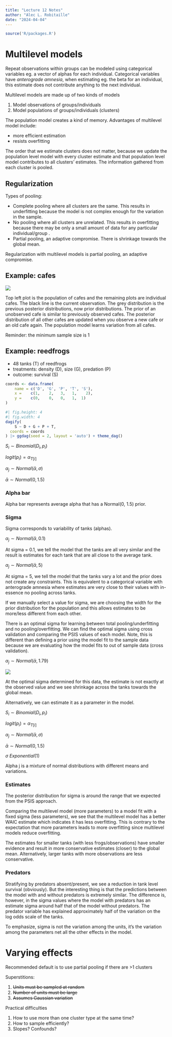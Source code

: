 ```yaml
---
title: "Lecture 12 Notes"
author: "Alec L. Robitaille"
date: "2024-04-04"
---
```


```r
source('R/packages.R')
```


# Multilevel models

Repeat observations within groups can be modeled using categorical variables eg.
a vector of alphas for each individual. Categorical variables have 
*anterograde amnesia*, when estimating eg. the beta for an individual, 
this estimate does not contribute anything to the next individual. 

Multilevel models are made up of two kinds of models

1. Model observations of groups/individuals 
1. Model populations of groups/individuals (clusters)

The population model creates a kind of memory. Advantages of multilevel model
include: 

- more efficient estimation 
- resists overfitting

The order that we estimate clusters does not matter, because we update the 
population level model with every cluster estimate and that 
population level model contributes to all clusters' estimates. The 
information gathered from each cluster is pooled. 


## Regularization

Types of pooling:

- Complete pooling where all clusters are the same. This results in underfitting 
because the model is not complex enough for the variation in the sample.
- No pooling where all clusters are unrelated. This results in overfitting because 
there may be only a small amount of data for any particular individual/group .
- Partial pooling, an adaptive compromise. There is shrinkage towards
the global mean.

Regularization with multilevel models is partial pooling, an adaptive 
compromise. 


## Example: cafes

![](../graphics/stat_rethinking_l12_slide14.png)

Top left plot is the population of cafes and the remaining plots are individual
cafes. The black line is the current observation. The grey distribution is the 
previous posterior distributions, now prior distributions. The prior of an 
unobserved cafe is similar to previously observed cafes. The posterior
distribution of all other cafes are updated when you observe a new cafe
or an old cafe again. The population model learns variation from all cafes. 

Reminder: the minimum sample size is 1

## Example: reedfrogs

- 48 tanks (T) of reedfrogs
- treatments: density (D), size (G), predation (P)
- outcome: survival (S)

```r
coords <- data.frame(
	name = c('D', 'G', 'P', 'T', 'S'),
	x =    c(1,    2,   3,   1,    2),
	y =    c(0,    0,   0,   1,  1)
)
```

```r
#| fig.height: 4
#| fig.width: 4 
dagify(
	S ~ D + G + P + T,
  coords = coords
) |> ggdag(seed = 2, layout = 'auto') + theme_dag()
```


$S_{i} \sim Binomial(D_{i}, p_{i})$

$logit(p_{i}) = \alpha_{T[i]}$

$\alpha_{j} \sim Normal(\bar{\alpha}, \sigma)$

$\bar{\alpha} \sim Normal(0, 1.5)$


<!-- ![](../graphics/stat_rethinking_l12_slide34.png) -->


### Alpha bar

Alpha bar represents average alpha that has a Normal(0, 1.5) prior. 

### Sigma

Sigma corresponds to variability of tanks (alphas). 

$\alpha_{j} \sim Normal(\bar{\alpha}, 0.1)$

At sigma = 0.1, we tell the model that the tanks are all very 
similar and the result is estimates for each tank that are 
all close to the average tank.  

$\alpha_{j} \sim Normal(\bar{\alpha}, 5)$

At sigma = 5, we tell the model that the tanks vary a lot and the prior does not
create any constraints. This is equivalent to a categorical variable with
anterograde amnesia where estimates are very close to their values with in-essence
no pooling across tanks.

If we manually select a value for sigma, we are choosing the width for the 
prior distribution for the population and this allows estimates to be 
more/less different from each other. 

There is an optimal sigma for learning between total pooling/underfitting and no
pooling/overfitting. We can find the optimal sigma using cross validation and
comparing the PSIS values of each model. Note, this is different than defining a
prior using the model fit to the sample data because we are evaluating how the
model fits to out of sample data (cross validation).

$\alpha_{j} \sim Normal(\bar{\alpha}, 1.79)$

![](../graphics/stat_rethinking_l12_slide38.png)

At the optimal sigma determined for this data, the estimate is not exactly at
the observed value and we see shrinkage across the tanks towards the global
mean.


Alternatively, we can estimate it as a parameter in the model. 

$S_{i} \sim Binomial(D_{i}, p_{i})$

$logit(p_{i}) = \alpha_{T[i]}$

$\alpha_{j} \sim Normal(\bar{\alpha}, \sigma)$

$\bar{\alpha} \sim Normal(0, 1.5)$

$\sigma ~  Exponential(1)$

Alpha j is a mixture of normal distributions with different means and variations. 


### Estimates

The posterior distribution for sigma is around the range that we expected 
from the PSIS approach. 

Comparing the multilevel model (more parameters) to a model fit with a fixed
sigma (less parameters), we see that the multilevel model has a better WAIC
estimate which indicates it has less overfitting. This is contrary to the
expectation that more parameters leads to more overfitting since multilevel
models reduce overfitting.

The estimates for smaller tanks (with less frogs/observations) have smaller
evidence and result in more conservative estimates (closer) to the global mean.
Alternatively, larger tanks with more observations are less conservative.


### Predators

Stratifying by predators absent/present, we see a reduction in 
tank level survival (obviously).
But the interesting thing is that the predictions between the model
with and without predators is extremely similar. The difference is, however, 
in the sigma values where the model with predators has an estimate sigma 
around half that of the model without predators. The predator variable has
explained approximately half of the variation on the log odds scale of the 
tanks. 

To emphasize, sigma is not the variation among the units, it's the variation 
among the parameters net all the other effects in the model. 

# Varying effects

Recommended default is to use partial pooling if there are >1 clusters

Superstitions: 

1. ~~Units must be sampled at random~~
1. ~~Number of units must be large~~
1. ~~Assumes Gaussian variation~~


Practical difficulties

1. How to use more than one cluster type at the same time?
1. How to sample efficiently?
1. Slopes? Confounds?

